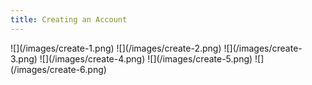 ```yaml
---
title: Creating an Account
---
```


<Steps>
  <Step title="Sign in as a Community Manager">
    ![](/images/create-1.png)
  </Step>
  <Step title="Click Sign Up">
    ![](/images/create-2.png)
    ![](/images/create-3.png)
  </Step>
  <Step title="Fill out your Name">
    ![](/images/create-4.png)
  </Step>
  <Step title="Update the Logo">
    ![](/images/create-5.png)
  </Step>
  <Step title="Choose how Members will be Introduced">
    ![](/images/create-6.png)
  </Step>
</Steps>

